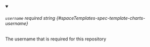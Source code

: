 
<details className="config-field" data-expandable="false" open>
<summary>

###### `username` <span className="config-field-required" data-required="false">required</span> <span className="config-field-type">string</span> <span className="config-field-default"></span> <span className="config-field-enum"></span> {#spaceTemplates-spec-template-charts-username}

The username that is required for this repository

</summary>



</details>
